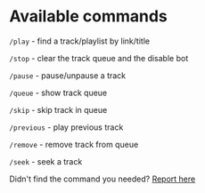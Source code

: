 # Available commands

`/play` - find a track/playlist by link/title

`/stop` - clear the track queue and the disable bot

`/pause` - pause/unpause a track

`/queue` - show track queue

`/skip` - skip track in queue

`/previous` - play previous track

`/remove` - remove track from queue

`/seek` - seek a track

Didn't find the command you needed? [Report here](https://discord.gg/9YNqXkajgZ)

